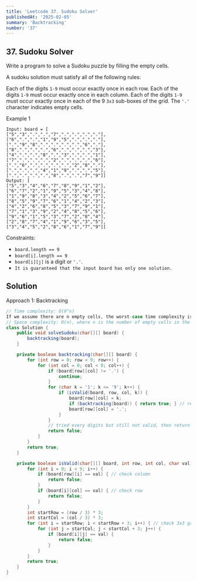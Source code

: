 ```yaml
---
title: 'Leetcode 37. Sudoku Solver'
publishedAt: '2025-02-05'
summary: 'Backtracking'
number: '37'
---
```


## 37. Sudoku Solver

Write a program to solve a Sudoku puzzle by filling the empty cells.

A sudoku solution must satisfy all of the following rules:

Each of the digits `1-9` must occur exactly once in each row.
Each of the digits `1-9` must occur exactly once in each column.
Each of the digits `1-9` must occur exactly once in each of the 9 `3x3` sub-boxes of the grid.
The `'.'` character indicates empty cells.


Example 1
`````
Input: board = [
["5","3",".",".","7",".",".",".","."],
["6",".",".","1","9","5",".",".","."],
[".","9","8",".",".",".",".","6","."],
["8",".",".",".","6",".",".",".","3"],
["4",".",".","8",".","3",".",".","1"],
["7",".",".",".","2",".",".",".","6"],
[".","6",".",".",".",".","2","8","."],
[".",".",".","4","1","9",".",".","5"],
[".",".",".",".","8",".",".","7","9"]]
Output: [
["5","3","4","6","7","8","9","1","2"],
["6","7","2","1","9","5","3","4","8"],
["1","9","8","3","4","2","5","6","7"],
["8","5","9","7","6","1","4","2","3"],
["4","2","6","8","5","3","7","9","1"],
["7","1","3","9","2","4","8","5","6"],
["9","6","1","5","3","7","2","8","4"],
["2","8","7","4","1","9","6","3","5"],
["3","4","5","2","8","6","1","7","9"]]
`````

Constraints:

- `board.length == 9`
- `board[i].length == 9`
- `board[i][j]` is a digit or `'.'`.
- `It is guaranteed that the input board has only one solution.`


## Solution
Approach 1: Backtracking
````JAVA
// Time complexity: O(9^n)
If we assume there are n empty cells, the worst-case time complexity is approximately, since each cell has up to 9 possible choices.
// Space complexity: O(n), where n is the number of empty cells in the Sudoku grid.
class Solution {
    public void solveSudoku(char[][] board) {
        backtracking(board);
    }

    private boolean backtracking(char[][] board) {
        for (int row = 0; row < 9; row++) {
            for (int col = 0; col < 9; col++) {
                if (board[row][col] != '.') {
                    continue;
                }
                for (char k = '1'; k <= '9'; k++) {
                    if (isValid(board, row, col, k)) {
                        board[row][col] = k;
                        if (backtracking(board)) { return true; } // return true since there is only 1 solution                        
                        board[row][col] = '.';
                    }
                }
                // tried every digits but still not valid, then return false;
                return false;
            }
        }
        return true;
    }

    private boolean isValid(char[][] board, int row, int col, char val) {
        for (int i = 0; i < 9; i++) {
            if (board[row][i] == val) { // check column
                return false;
            }
            if (board[i][col] == val) { // check row
                return false;
            }
        }
        int startRow = (row / 3) * 3;
        int startCol = (col / 3) * 3;
        for (int i = startRow; i < startRow + 3; i++) { // check 3x3 grid
            for (int j = startCol; j < startCol + 3; j++) {
                if (board[i][j] == val) {
                    return false;
                }
            }
        }
        return true;
    }
}
````